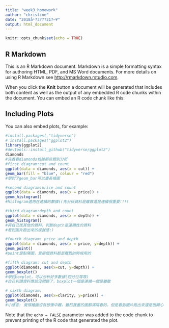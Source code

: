 ```yaml
---
title: "week3_homework"
author: "christine"
date: "2018å¹?3???21?—¥"
output: html_document
---
```


```r
knitr::opts_chunk$set(echo = TRUE)
```

## R Markdown

This is an R Markdown document. Markdown is a simple formatting syntax for authoring HTML, PDF, and MS Word documents. For more details on using R Markdown see <http://rmarkdown.rstudio.com>.

When you click the **Knit** button a document will be generated that includes both content as well as the output of any embedded R code chunks within the document. You can embed an R code chunk like this:



## Including Plots

You can also embed plots, for example:

```r
#install.packages(,"tidyverse")
# install.packages("ggplot2")
library(ggplot2)
#devtools::install_github("tidyverse/ggplot2")
diamonds
#先看看diamonds依據那些類別分析
#first diagram:cut and count
ggplot(data = diamonds, aes(x = cut)) +
geom_bar(fill = "blue", colour = "red")
#學到了geom_bar可以畫長條圖

#second diagram:price and count
ggplot(data = diamonds, aes(x = price)) + 
geom_histogram()
#histogram適用在連續的數據((先分析資料是離散還是連續很重要!!!!

#third diagram:depth and count
ggplot(data = diamonds, aes(x = depth)) +
geom_histogram()
#再自己找其他的資料，判斷depth是連續性的資料
#看到圖片跑出來的成就感:)

#fourth diagram: price and depth
ggplot(data = diamonds, aes(x = price, y=depth)) +
geom_point()
#point是點陣圖，當兩個資料都是離散的時候用的

#fifth diagram: cut and depth
ggplot(diamonds, aes(x=cut, y=depth)) +
geom_boxplot()
#學到boxplot，可以分析好多數據(四分位等等)
#自己判讀資料應該沒問題了，boxplot一個是連續一個是離散

# sixth diagram:
ggplot(diamonds, aes(x=clarity, y=price)) +
geom_boxplot()
#小感言: 覺得繪圖沒有想像中難，雖然我畫的圖都滿陽春的，但是看到圖片跑出來還是很開心
```

Note that the `echo = FALSE` parameter was added to the code chunk to prevent printing of the R code that generated the plot.
